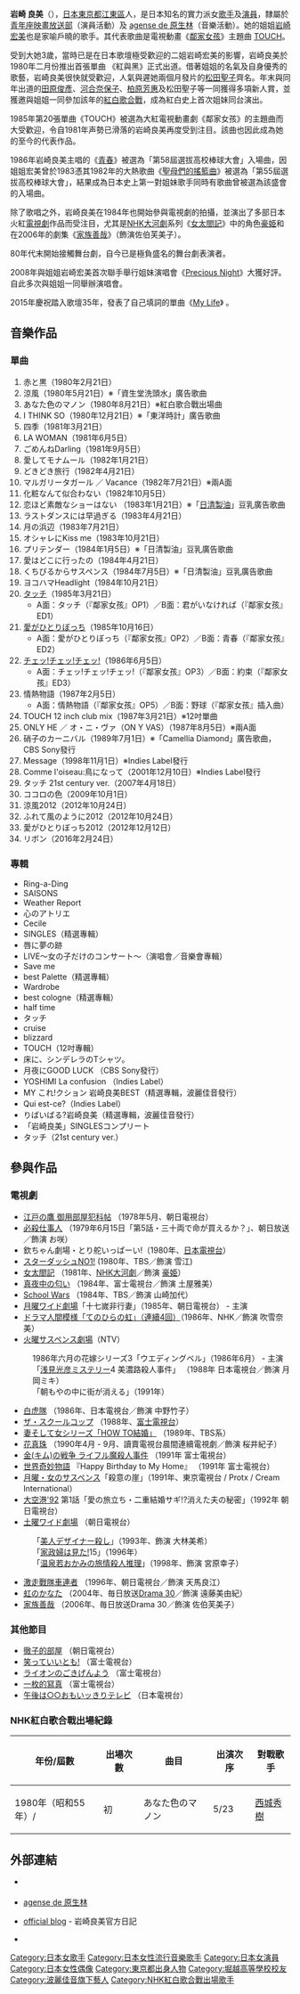 {{藝人
| 姓名 = 岩崎良美
| 外文名 = 岩崎 良美（いわさき よしみ）
| 外文 = ja
| 羅馬拼音 = Iwasaki Yoshimi
| 類型 = 女藝人
| 圖片 = 
| 出生日期 = {{Birth_date_and_age|1961|6|15}}
| 出生地點 = {{JPN}}[[東京都|東京都]][[江東區_(東京都)|江東區]]
| 國籍 = {{JPN}}
| 親屬 = [[岩崎宏美|岩崎宏美]]（姊）
| 配偶 = {{marriage|圈外男士|2011年|2018年|end=divorced}}
| 教育程度 = [[堀越高等學校|堀越高等學校]]畢業
| 音樂類型 = [[J-POP|J-POP]]、[[日本歌謠曲|日本歌謠曲]]
| 職業 = 歌手、演員
| 出道日期 = 1980年
| 出道作 = 單曲《紅與黑》
| 代表作 = 單曲《[[Touch_(岩崎良美歌曲)|TOUCH]]》
| 活躍年代 = 1980年至今
| 唱片公司 = [[波麗佳音|波麗佳音]]（1980年-1987年）<br />Indies Label（1998年-）
| 經紀公司 = 六本木OFFICE<br />3G<br />[[劇團青年座|青年座映畫放送部]]
| 網站 = [https://iwasakiyoshimi.com/ 岩崎良美オフィシャルサイト（公式ウェブサイト）]
}}
{{japanese|japanese=岩崎 良美|kana=いわさき よしみ|romaji=Iwasaki Yoshimi}}
'''岩崎 良美'''（{{bd|1961年|6月15日|catIdx=I}}），[[日本|日本]][[東京都|東京都]][[江東區_(東京都)|江東區]]人，是日本知名的實力派女[[歌手|歌手]]及[[演員|演員]]，隸屬於[[劇團青年座|青年座映畫放送部]]（演員活動）及 [[agense_de_原生林|agense de 原生林]]（音樂活動）。她的姐姐[[岩崎宏美|岩崎宏美]]也是家喻戶曉的歌手。其代表歌曲是電視動畫《[[棒球英豪|鄰家女孩]]》主題曲 [[Touch_(岩崎良美歌曲)|TOUCH]]。

受到大她3歲，當時已是在日本歌壇極受歡迎的二姐岩崎宏美的影響，岩崎良美於1980年二月份推出首張單曲 《紅與黑》正式出道。借著姐姐的名氣及自身優秀的歌藝，岩崎良美很快就受歡迎，人氣與遲她兩個月發片的[[松田聖子|松田聖子]]齊名。年末與同年出道的[[田原俊彥|田原俊彥]]、[[河合奈保子|河合奈保子]]、[[柏原芳惠|柏原芳惠]]及松田聖子等一同獲得多項新人賞，並獲邀與姐姐一同參加該年的[[紅白歌合戰|紅白歌合戰]]，成為紅白史上首次姐妹同台演出。

1985年第20張單曲《TOUCH》被選為大紅電視動畫劇《鄰家女孩》的主題曲而大受歡迎，令自1981年声勢已滑落的岩崎良美再度受到注目。該曲也因此成為她的至今的代表作品。

1986年岩崎良美主唱的《[[青春_(岩崎良美歌曲)|青春]]》被選為「第58屆選拔高校棒球大會」入場曲，因姐姐宏美曾於1983憑其1982年的大熱歌曲《[[聖母們的搖籃曲|聖母們的搖籃曲]]》被選為「第55屆選拔高校棒球大會」，結果成為日本史上第一對姐妹歌手同時有歌曲曾被選為該盛會的入場曲。

除了歌唱之外，岩崎良美在1984年也開始參與電視劇的拍攝，並演出了多部日本火紅[[電視劇|電視劇]]作品而受注目，尤其是[[日本放送協會|NHK]][[大河劇|大河劇]]系列《[[女太閤記|女太閤記]]》中的角色[[豪姫|豪姫]]和在2006年的劇集《[[家族善哉|家族善哉]]》（飾演佐伯芙美子）。

80年代末開始接觸舞台劇，自今已是極負盛名的舞台劇表演者。

2008年與姐姐岩崎宏美首次聯手舉行姐妹演唱會《[[Precious_Night|Precious Night]]》大獲好評。自此多次與姐姐一同舉辦演唱會。

2015年慶祝踏入歌壇35年，發表了自己填詞的單曲《[[My_Life|My Life]]》 。

== 音樂作品 ==
=== 單曲 ===
# 赤と黒（1980年2月21日）
# 涼風（1980年5月21日）※「資生堂洗頭水」廣告歌曲
# あなた色のマノン（1980年8月21日）※紅白歌合戰出場曲
# I THINK SO（1980年12月21日）※「東洋時計」廣告歌曲
# 四季（1981年3月21日）
# LA WOMAN（1981年6月5日）
# ごめんねDarling（1981年9月5日）
# 愛してモナムール（1982年1月21日）
# どきどき旅行（1982年4月21日）
# マルガリータガール ／ Vacance（1982年7月21日）※兩A面
# 化粧なんて似合わない（1982年10月5日）
# 恋ほど素敵なショーはない （1983年1月21日）※「[[日清製油|日清製油]]」豆乳廣告歌曲
# ラストダンスには早過ぎる（1983年4月21日）
# 月の浜辺（1983年7月21日）
# オシャレにKiss me（1983年10月21日）
# プリテンダー（1984年1月5日）※「日清製油」豆乳廣告歌曲
# 愛はどこに行ったの（1984年4月21日）
# くちびるからサスペンス（1984年7月5日）※「日清製油」豆乳廣告歌曲
# ヨコハマHeadlight（1984年10月21日）
# [[Touch_(岩崎良美歌曲)|タッチ]]（1985年3月21日）
#* A面：タッチ（『鄰家女孩』OP1）／B面：君がいなければ（『鄰家女孩』ED1）
# [[愛是寂寞的|愛がひとりぼっち]]（1985年10月16日）
#* A面：愛がひとりぼっち（『鄰家女孩』OP2）／B面：青春（『鄰家女孩』ED2）
# [[啾！啾！啾！|チェッ!チェッ!チェッ!]]（1986年6月5日）
#* A面：チェッ!チェッ!チェッ!（『鄰家女孩』OP3）／B面：約束（『鄰家女孩』ED3）
# 情熱物語（1987年2月5日）
#* A面：情熱物語（『鄰家女孩』OP5）／B面：野球（『鄰家女孩』插入曲）
# TOUCH 12 inch club mix（1987年3月21日）※12吋單曲
# ONLY HE ／ オ・ニ・ヴァ（ON Y VAS）（1987年8月5日）※兩A面
# 硝子のカーニバル（1989年7月1日）※「Camellia Diamond」廣告歌曲，CBS Sony發行
# Message（1998年11月1日）※Indies Label發行
# Comme l'oiseau:鳥になって（2001年12月10日）※Indies Label發行
# タッチ 21st century ver.（2007年4月18日）
# ココロの色（2009年10月1日）
# 涼風2012（2012年10月24日）
# ふれて風のように2012（2012年10月24日）
# 愛がひとりぼっち2012（2012年12月12日）
# リボン（2016年2月24日）

=== 專輯 ===
*Ring-a-Ding
*SAISONS
*Weather Report
*心のアトリエ
*Cecile
*SINGLES（精選專輯）
*唇に夢の跡
*LIVE～女の子だけのコンサート～（演唱會／音樂會專輯）
*Save me
*best Palette（精選專輯）
*Wardrobe
*best cologne（精選專輯）
*half time
*タッチ
*cruise
*blizzard
*TOUCH（12吋專輯）
*床に、シンデレラのTシャツ。
*月夜にGOOD LUCK （CBS Sony發行）
*YOSHIMI La confusion （Indies Label）
*MY これ!クション 岩崎良美BEST（精選專輯，波麗佳音發行）
*Qui est-ce?（Indies Label）
*りばいばる?岩崎良美（精選專輯，波麗佳音發行）
*「岩崎良美」SINGLESコンプリート
*タッチ（21st century ver.）

== 參與作品 ==
=== 電視劇 ===
*[[江戸の鷹_御用部屋犯科帖|江戸の鷹 御用部屋犯科帖]] （1978年5月、朝日電視台）
*[[必殺仕事人|必殺仕事人]] （1979年6月15日「第5話・三十両で命が買えるか？」、朝日放送／飾演 お咲）
*欽ちゃん劇場・とり舵いっぱーい!（1980年、[[日本電視台|日本電視台]]）
*[[スターダッシュNO1!|スターダッシュNO1!]] (1980年、TBS／飾演 雪江)
*[[女太閤記|女太閤記]] （1981年、[[日本放送協會|NHK]][[大河劇|大河劇]]／飾演 [[豪姫|豪姫]]）
*[[真夜中の匂い|真夜中の匂い]] （1984年、富士電視台／飾演 土屋雅美）
*[[School_Wars|School Wars]] （1984年、TBS／飾演 山崎加代）
*[[月曜ワイド劇場|月曜ワイド劇場]]「十七嵗非行妻」（1985年、朝日電視台） - 主演
*[[ドラマ人間模様「てのひらの虹」（連續4回）|ドラマ人間模様「てのひらの虹」（連續4回）]]（1986年、NHK／飾演 吹雪奈美）
*[[火曜サスペンス劇場|火曜サスペンス劇場]]（NTV）
:1986年六月の花嫁シリーズ3「ウエディングベル」（1986年6月） - 主演
:「[[浅見光彦シリーズ|浅見光彦ミステリー]]4 美濃路殺人事件」 （1988年 日本電視台／飾演 月岡ミキ）
:「朝もやの中に街が消える」（1991年）
*[[白虎隊_(日本電視台電視劇)|白虎隊]] （1986年、日本電視台／飾演 中野竹子）
*[[ザ・スクールコップ|ザ・スクールコップ]] （1988年、[[富士電視台|富士電視台]]）
*[[妻そして女シリーズ「HOW_TO結婚」|妻そして女シリーズ「HOW TO結婚」]] （1989年、TBS系）
*[[花真珠|花真珠]] （1990年4月 - 9月、讀賣電視台晨間連續電視劇／飾演 桜井紀子）
*[[実録犯罪史シリーズ|金(キム)の戦争 ライフル魔殺人事件]] （1991年 富士電視台）
*[[世界奇妙物語|世界奇妙物語]] 『Happy Birthday to My Home』 （1991年 富士電視台）
*[[月曜・女のサスペンス|月曜・女のサスペンス]]「殺意の崖」（1991年、東京電視台 / Protx / Cream International）
*[[大空港'92|大空港'92]] 第1話「愛の旅立ち・二重結婚サギ!?消えた夫の秘密」（1992年 朝日電視台）
*[[土曜ワイド劇場|土曜ワイド劇場]] （朝日電視台）
:「[[美人殺しシリーズ|美人デザイナー殺し]]」（1993年、飾演 大林美希）
:「[[家政婦は見た!|家政婦は見た!]]15」（1996年）
:「[[温泉若おかみの殺人推理|温泉若おかみの旅情殺人推理]]」（1998年、飾演 宮原幸子）
*[[激走戰隊車連者|激走戰隊車連者]] （1996年、朝日電視台／飾演 天馬良江） 
*[[虹のかなた|虹のかなた]] （2004年、毎日放送[[Drama_30|Drama 30]]／飾演 遠藤美由紀）
*[[家族善哉|家族善哉]] （2006年、毎日放送Drama 30／飾演 佐伯芙美子）

=== 其他節目 ===
*[[徹子的部屋|徹子的部屋]] （朝日電視台）
*[[笑っていいとも!|笑っていいとも!]] （富士電視台）
*[[ライオンのごきげんよう|ライオンのごきげんよう]] （富士電視台）
*[[一枚的冩真|一枚的冩真]] （富士電視台）
*[[午後は○○おもいッきりテレビ|午後は○○おもいッきりテレビ]] （日本電視台）

=== NHK紅白歌合戰出場紀錄 ===
{| class="wikitable" style="text-align:center; font-size:small; width:60%"
|-
! 年份/屆數 !! 出場次數 !! 曲目 !! 出演次序 !! 對戰歌手
|-
| 1980年（昭和55年）/{{link-ja|第31回NHK紅白歌合戰|第31回NHK紅白歌合戦|第31回}} || 初 || あなた色のマノン || 5/23 || [[西城秀樹|西城秀樹]]
|}

== 外部連結 ==
*{{ja}} {{Official website}}
*{{ja}} [http://www.genseirin.com/ agense de 原生林] {{Wayback|url=http://www.genseirin.com/ |date=20090625094738 }}
*{{ja}} [http://ameblo.jp/yoshimiblog/ official blog] {{Wayback|url=http://ameblo.jp/yoshimiblog/ |date=20090208125942 }} - 岩崎良美官方日記
* {{Twitter|yoshimi_iwasaki}}

{{Authority control}}
{{DEFAULTSORT:Iwasaki Yoshimi}}
[[Category:日本女歌手|Category:日本女歌手]]
[[Category:日本女性流行音樂歌手|Category:日本女性流行音樂歌手]]
[[Category:日本女演員|Category:日本女演員]]
[[Category:日本女性偶像|Category:日本女性偶像]]
[[Category:東京都出身人物|Category:東京都出身人物]]
[[Category:堀越高等學校校友|Category:堀越高等學校校友]]
[[Category:波麗佳音旗下藝人|Category:波麗佳音旗下藝人]]
[[Category:NHK紅白歌合戰出場歌手|Category:NHK紅白歌合戰出場歌手]]
